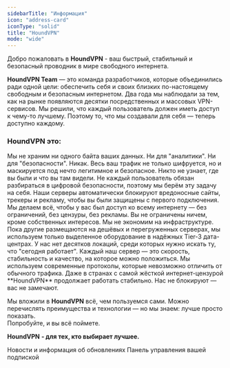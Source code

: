 ```yaml
---
sidebarTitle: "Информация"
icon: "address-card"
iconType: "solid"
title: "HoundVPN"
mode: "wide"
---
```


Добро пожаловать в **HoundVPN** - ваш быстрый, стабильный и безопасный проводник в мире свободного интернета.

**HoundVPN Team** — это команда разработчиков, которые объединились ради одной цели: обеспечить себя и своих близких по-настоящему свободным и безопасным интернетом. Два года мы наблюдали за тем, как на рынке появляются десятки посредственных и массовых VPN-сервисов. Мы решили, что каждый пользователь должен иметь доступ к чему-то лучшему. Поэтому то, что мы создавали для себя — теперь доступно каждому.

### HoundVPN это:

<Steps>
  <Step title="Полная анонимность" icon="mask" iconType="solid" titleSize="p">
    Мы не храним ни одного байта ваших данных. Ни для "аналитики". Ни для "безопасности". Никак. Весь ваш трафик не только шифруется, но и маскируется под нечто легитимное и безопасное. Никто не узнает, где вы были и что вы там видели.
  </Step>
  <Step title="Максимальная защита" icon="shield" iconType="solid">
    Не каждый пользователь обязан разбираться в цифровой безопасности, поэтому мы берём эту задачу на себя. Наши серверы автоматически блокируют вредоносные сайты, трекеры и рекламу, чтобы вы были защищены с первого подключения.
  </Step>
  <Step title="Полная свобода" icon="street-view" iconType="solid">
    Мы делаем всё, чтобы у вас был доступ ко всему интернету — без ограничений, без цензуры, без рекламы. Вы не ограничены ничем, кроме собственных интересов.
  </Step>
  <Step title="Скорость и стабильность" icon="bolt" iconType="solid">
    Мы не экономим на инфраструктуре. Пока другие размещаются на дешёвых и перегруженных серверах, мы используем только выделенное оборудование в надёжных Tier-3 дата-центрах. У нас нет десятков локаций, среди которых нужно искать ту, что "сегодня работает". Каждый наш сервер — это скорость, стабильность и качество, на которое можно положиться.
  </Step>
  <Step title="Устойчивость к блокировкам" icon="lock" iconType="solid">
    Мы используем современные протоколы, которые невозможно отличить от обычного трафика. Даже в странах с самой жёсткой интернет-цензурой **HoundVPN** продолжает работать стабильно. Нас не блокируют — вас не замечают.
  </Step>
</Steps>

Мы вложили в **HoundVPN** всё, чем пользуемся сами. Можно перечислять преимущества и технологии — но мы знаем: лучше просто показать.\
Попробуйте, и вы всё поймете.

**HoundVPN** **- для тех, кто выбирает лучшее.**

<CardGroup cols={2}>
  <Card title="Телеграм канал" icon="telegram" iconType="brands" horizontal href="https://t.me/HoundVPN">
    Новости и информация об обновлениях
  </Card>
  <Card title="Телеграм бот" icon="microchip" iconType="regular" horizontal href="https://t.me/HoundVPN_Bot">
    Панель управления вашей подпиской
  </Card>
</CardGroup>